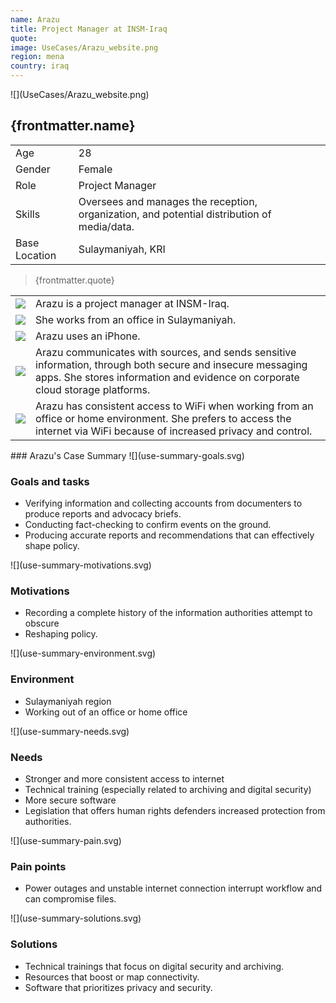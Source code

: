 ```yaml
---
name: Arazu
title: Project Manager at INSM-Iraq
quote:
image: UseCases/Arazu_website.png
region: mena
country: iraq
---
```



<ProfileSection>
![](UseCases/Arazu_website.png)

## **{frontmatter.name}**

|               |                                                                                             |
| ------------- | ------------------------------------------------------------------------------------------- |
| Age           | 28                                                                                          |
| Gender        | Female                                                                                      |
| Role          | Project Manager                                                                             |
| Skills        | Oversees and manages the reception, organization, and potential distribution of media/data. |
| Base Location | Sulaymaniyah, KRI                                                                           |

> {frontmatter.quote}

|                    |                                                                                                                                                                                              |
| ------------------ | -------------------------------------------------------------------------------------------------------------------------------------------------------------------------------------------- |
| ![](checkmark.svg) | Arazu is a project manager at INSM-Iraq.                                                                                                                                                     |
| ![](folder.svg)    | She works from an office in Sulaymaniyah.                                                                                                                                                    |
| ![](play.svg)      | Arazu uses an iPhone.                                                                                                                                                                        |
| ![](website.svg)   | Arazu communicates with sources, and sends sensitive information, through both secure and insecure messaging apps. She stores information and evidence on corporate cloud storage platforms. |
| ![](squares.svg)   | Arazu has consistent access to WiFi when working from an office or home environment. She prefers to access the internet via WiFi because of increased privacy and control.                   |

</ProfileSection>
<AchievementsSection>
    ### Arazu's Case Summary

<AchievementItem>
![](use-summary-goals.svg)

### Goals and tasks

- Verifying information and collecting accounts from documenters to produce reports and advocacy briefs.
- Conducting fact-checking to confirm events on the ground.
- Producing accurate reports and recommendations that can effectively shape policy.

</AchievementItem>
<AchievementItem>
![](use-summary-motivations.svg)

### Motivations

- Recording a complete history of the information authorities attempt to obscure
- Reshaping policy.

</AchievementItem>
<AchievementItem>
![](use-summary-environment.svg)

### Environment

- Sulaymaniyah region
- Working out of an office or home office

</AchievementItem>
<AchievementItem>
![](use-summary-needs.svg)

### Needs

- Stronger and more consistent access to internet
- Technical training (especially related to archiving and digital security)
- More secure software
- Legislation that offers human rights defenders increased protection from authorities.

</AchievementItem>
<AchievementItem>
![](use-summary-pain.svg)

### Pain points

- Power outages and unstable internet connection interrupt workflow and can compromise files.

</AchievementItem>
<AchievementItem>
![](use-summary-solutions.svg)

### Solutions

- Technical trainings that focus on digital security and archiving.
- Resources that boost or map connectivity.
- Software that prioritizes privacy and security.

</AchievementItem>
</AchievementsSection>
